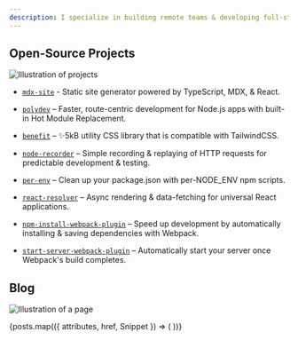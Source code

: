 ```yaml
---
description: I specialize in building remote teams & developing full-stack applications with technologies such as TypeScript, React, & GraphQL.
---
```


## Open-Source Projects

![Illustration of projects](undraw_portfolio_update_nqhs.svg)

- [`mdx-site`](https://github.com/ericclemmons/mdx-site) - Static site generator powered by TypeScript, MDX, & React.

- [`polydev`](https://github.com/ericclemmons/polydev) – Faster, route-centric development for Node.js apps with built-in Hot Module Replacement.

- [`benefit`](https://benefit.netlify.com/) – ✨5kB utility CSS library that is compatible with TailwindCSS.

- [`node-recorder`](https://github.com/ericclemmons/node-recorder) – Simple recording & replaying of HTTP requests for predictable development & testing.

- [`per-env`](https://github.com/ericclemmons/per-env) – Clean up your package.json with per-NODE_ENV npm scripts.

- [`react-resolver`](https://github.com/ericclemmons/react-resolver) – Async rendering & data-fetching for universal React applications.

- [`npm-install-webpack-plugin`](https://github.com/webpack-contrib/npm-install-webpack-plugin) – Speed up development by automatically installing & saving dependencies with Webpack.

- [`start-server-webpack-plugin`](https://github.com/ericclemmons/start-server-webpack-plugin) – Automatically start your server once Webpack's build completes.

## Blog

![Illustration of a page](undraw_online_page_cq94.svg)

<section>
  {posts.map(({ attributes, href, Snippet }) => (
    <Card cta="Read →" href={href} key={href} title={attributes.title}>
      <Snippet />
    </Card>
  ))}
</section>
